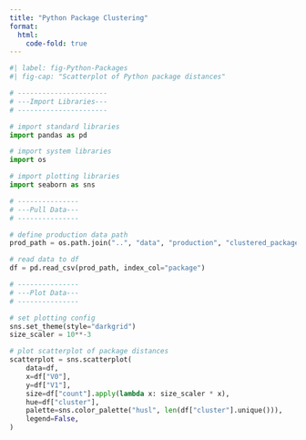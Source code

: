 ```yaml
---
title: "Python Package Clustering"
format:
  html:
    code-fold: true
---
```


```python
#| label: fig-Python-Packages
#| fig-cap: "Scatterplot of Python package distances"

# ----------------------
# ---Import Libraries---
# ----------------------

# import standard libraries
import pandas as pd

# import system libraries
import os

# import plotting libraries
import seaborn as sns

# ---------------
# ---Pull Data---
# ---------------

# define production data path
prod_path = os.path.join("..", "data", "production", "clustered_packages.csv")

# read data to df
df = pd.read_csv(prod_path, index_col="package")

# ---------------
# ---Plot Data---
# ---------------

# set plotting config
sns.set_theme(style="darkgrid")
size_scaler = 10**-3

# plot scatterplot of package distances
scatterplot = sns.scatterplot(
    data=df,
    x=df["V0"],
    y=df["V1"],
    size=df["count"].apply(lambda x: size_scaler * x),
    hue=df["cluster"],
    palette=sns.color_palette("husl", len(df["cluster"].unique())),
    legend=False,
)
```
